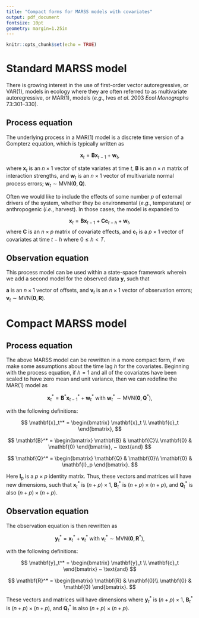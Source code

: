 ```yaml
---
title: "Compact forms for MARSS models with covariates"
output: pdf_document
fontsize: 10pt
geometry: margin=1.25in
---
```


```r
knitr::opts_chunk$set(echo = TRUE)
```

\begin{center}
\textbf{Mark D. Scheuerell} \\
\text{Northwest Fisheries Science Center} \\
\text{National Oceanic and Atmospheric Administration} \\
\text{Seattle, WA USA} \\
\text{mark.scheuerell@noaa.gov}
\end{center}

# Standard MARSS model

There is growing interest in the use of first-order vector autoregressive, or VAR(1), models in ecology where they are often referred to as multivariate autoregressive, or MAR(1), models ($e.g.$, Ives $et \ al$. 2003 $Ecol \ Monographs$ 73:301–330). 

## Process equation

The underlying process in a MAR(1) model is a discrete time version of a Gompterz equation, which is typically written as

$$
\mathbf{x}_t = \mathbf{B} \mathbf{x}_{t-1} + \mathbf{w}_t,
$$

where $\mathbf{x}_t$ is an $n \times 1$ vector of state variates at time $t$, $\mathbf{B}$ is an $n \times n$ matrix of interaction strengths, and $\mathbf{w}_t$ is an $n \times 1$ vector of multivariate normal process errors; $\mathbf{w}_t \sim \text{MVN}(\mathbf{0}, \mathbf{Q})$.

Often we would like to include the effects of some number $p$ of external drivers of the system, whether they be environmental ($e.g.$, temperature) or anthropogenic ($i.e.$, harvest). In those cases, the model is expanded to

$$
\mathbf{x}_t = \mathbf{B} \mathbf{x}_{t-1} + \mathbf{C} \mathbf{c}_{t-h} + \mathbf{w}_t,
$$
where $\mathbf{C}$ is an $n \times p$ matrix of covariate effects, and $\mathbf{c}_t$ is a $p \times 1$ vector of covariates at time $t-h$ where $0 \leq h < T$.

## Observation equation

This process model can be used within a state-space framework wherein we add a second model for the observed data $\mathbf{y}$, such that

\begin{gather*}
\mathbf{x}_t = \mathbf{B} \mathbf{x}_{t-1} + \mathbf{C} \mathbf{c}_{t-h} + \mathbf{w}_t, \\
\mathbf{y}_t = \mathbf{x}_t + \mathbf{a} + \mathbf{v}_t,
\end{gather*}

$\mathbf{a}$ is an $n \times 1$ vector of offsets, and $\mathbf{v}_t$ is an $n \times 1$ vector of observation errors; $\mathbf{v}_t \sim \text{MVN}(\mathbf{0}, \mathbf{R})$.

# Compact MARSS model

## Process equation

The above MARSS model can be rewritten in a more compact form, if we make some assumptions about the time lag $h$ for the covariates. Beginning with the process equation, if $h = 1$ and all of the covariates have been scaled to have zero mean and unit variance, then we can redefine the MAR(1) model as

$$
\mathbf{x}_t^* = \mathbf{B}^* \mathbf{x}_{t-1}^* + \mathbf{w}_t^* ~ \text{with} ~ \mathbf{w}_t^* \sim \text{MVN}(\mathbf{0}, \mathbf{Q}^*),
$$

with the following definitions:

$$
\mathbf{x}_t^* = 
\begin{bmatrix}
    \mathbf{x}_t \\
    \mathbf{c}_t
\end{bmatrix},
$$

$$
\mathbf{B}^* = 
\begin{bmatrix}
    \mathbf{B} & \mathbf{C}\\
    \mathbf{0} & \mathbf{0}
\end{bmatrix}, ~ \text{and}
$$

$$
\mathbf{Q}^* = 
\begin{bmatrix}
    \mathbf{Q} & \mathbf{0}\\
    \mathbf{0} & \mathbf{I}_p
\end{bmatrix}. 
$$

Here $\mathbf{I}_p$ is a $p \times p$ identity matrix. Thus, these vectors and matrices will have new dimensions, such that $\mathbf{x}_t^*$ is $(n + p) \times 1$, $\mathbf{B}_t^*$ is $(n + p) \times (n + p)$, and $\mathbf{Q}_t^*$ is also $(n + p) \times (n + p)$.

## Observation equation

The observation equation is then rewritten as

$$
\mathbf{y}_t^* = \mathbf{x}_t^* + \mathbf{v}_t^* ~ \text{with} ~ \mathbf{v}_t^* \sim \text{MVN}(\mathbf{0}, \mathbf{R}^*),
$$

with the following definitions:

$$
\mathbf{y}_t^* = 
\begin{bmatrix}
    \mathbf{y}_t \\
    \mathbf{c}_t
\end{bmatrix} ~ \text{and}
$$

$$
\mathbf{R}^* = 
\begin{bmatrix}
    \mathbf{R} & \mathbf{0}\\
    \mathbf{0} & \mathbf{0}
\end{bmatrix}. 
$$

These vectors and matrices will have dimensions where $\mathbf{y}_t^*$ is $(n + p) \times 1$, $\mathbf{B}_t^*$ is $(n + p) \times (n + p)$, and $\mathbf{Q}_t^*$ is also $(n + p) \times (n + p)$.


